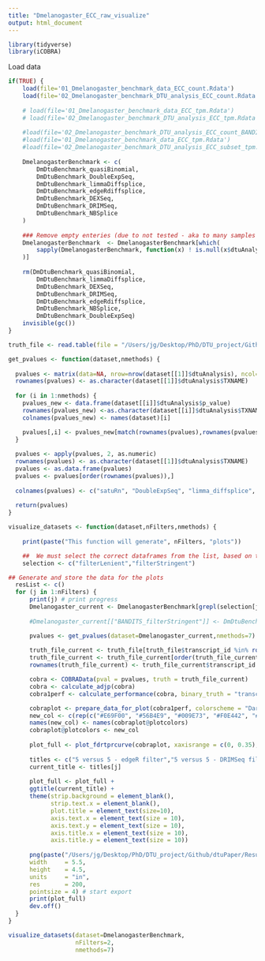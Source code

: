 ```yaml
---
title: "Dmelanogaster_ECC_raw_visualize"
output: html_document
---
```


```r
library(tidyverse)
library(iCOBRA)
```

Load data

```r
if(TRUE) {
    load(file='01_Dmelanogaster_benchmark_data_ECC_count.Rdata')
    load(file='02_Dmelanogaster_benchmark_DTU_analysis_ECC_count.Rdata')
    
    # load(file='01_Dmelanogaster_benchmark_data_ECC_tpm.Rdata')
    # load(file='02_Dmelanogaster_benchmark_DTU_analysis_ECC_tpm.Rdata')
    
    #load(file='02_Dmelanogaster_benchmark_DTU_analysis_ECC_count_BANDITS.Rdata')
    #load(file='01_Dmelanogaster_benchmark_data_ECC_tpm.Rdata')
    #load(file='02_Dmelanogaster_benchmark_DTU_analysis_ECC_subset_tpm.Rdata')
  
    DmelanogasterBenchmark <- c(
        DmDtuBenchmark_quasiBinomial,
        DmDtuBenchmark_DoubleExpSeq,
        DmDtuBenchmark_limmaDiffsplice,
        DmDtuBenchmark_edgeRdiffsplice,
        DmDtuBenchmark_DEXSeq,
        DmDtuBenchmark_DRIMSeq,
        DmDtuBenchmark_NBSplice
    )
    
    ### Remove empty enteries (due to not tested - aka to many samples for reasonable runtime)
    DmelanogasterBenchmark  <- DmelanogasterBenchmark[which(
        sapply(DmelanogasterBenchmark, function(x) ! is.null(x$dtuAnalysis))
    )]
    
    rm(DmDtuBenchmark_quasiBinomial,
        DmDtuBenchmark_limmaDiffsplice,
        DmDtuBenchmark_DEXSeq,
        DmDtuBenchmark_DRIMSeq,
        DmDtuBenchmark_edgeRdiffsplice,
        DmDtuBenchmark_NBSplice,
        DmDtuBenchmark_DoubleExpSeq)
    invisible(gc())
}

truth_file <- read.table(file = "/Users/jg/Desktop/PhD/DTU_project/Github/dtuPaper/Data/Dmelanogaster_data/truth_Dmelanogaster.txt", sep = "\t", header = TRUE)
```

```r
get_pvalues <- function(dataset,nmethods) {
  
  pvalues <- matrix(data=NA, nrow=nrow(dataset[[1]]$dtuAnalysis), ncol=nmethods)
  rownames(pvalues) <- as.character(dataset[[1]]$dtuAnalysis$TXNAME)
  
  for (i in 1:nmethods) {
    pvalues_new <- data.frame(dataset[[i]]$dtuAnalysis$p_value)
    rownames(pvalues_new) <-as.character(dataset[[i]]$dtuAnalysis$TXNAME)
    colnames(pvalues_new) <- names(dataset)[i]

    pvalues[,i] <- pvalues_new[match(rownames(pvalues),rownames(pvalues_new)),1]
  }
  
  pvalues <- apply(pvalues, 2, as.numeric)
  rownames(pvalues) <- as.character(dataset[[1]]$dtuAnalysis$TXNAME)
  pvalues <- as.data.frame(pvalues)
  pvalues <- pvalues[order(rownames(pvalues)),]
  
  colnames(pvalues) <- c("satuRn", "DoubleExpSeq", "limma_diffsplice", "edgeR_diffsplice", "DEXSeq", "DRIMSeq", "NBSplice")
  
  return(pvalues)
}
```

```r
visualize_datasets <- function(dataset,nFilters,nmethods) {
  
    print(paste("This function will generate", nFilters, "plots"))

    ##  We must select the correct dataframes from the list, based on the list names
    selection <- c("filterLenient","filterStringent")

## Generate and store the data for the plots
  resList <- c()
  for (j in 1:nFilters) {
      print(j) # print progress
      Dmelanogaster_current <- DmelanogasterBenchmark[grepl(selection[j], names(DmelanogasterBenchmark))]
      
      #Dmelanogaster_current[["BANDITS_filterStringent"]] <- DmDtuBenchmark_BANDITS$BANDITS_filterStringent

      pvalues <- get_pvalues(dataset=Dmelanogaster_current,nmethods=7)
      
      truth_file_current <- truth_file[truth_file$transcript_id %in% rownames(pvalues),]
      truth_file_current <- truth_file_current[order(truth_file_current$transcript_id),]
      rownames(truth_file_current) <- truth_file_current$transcript_id

      cobra <- COBRAData(pval = pvalues, truth = truth_file_current)
      cobra <- calculate_adjp(cobra)
      cobra1perf <- calculate_performance(cobra, binary_truth = "transcript_ds_status", cont_truth = "none", splv = "none", aspects = c("fdrtpr", "fdrtprcurve", "overlap"))

      cobraplot <- prepare_data_for_plot(cobra1perf, colorscheme = "Dark2", facetted = TRUE)
      new_col <- c(rep(c("#E69F00", "#56B4E9", "#009E73", "#F0E442", "#0072B2", "#D55E00","black", "#999999"),4),rep("white",16))
      names(new_col) <- names(cobraplot@plotcolors)
      cobraplot@plotcolors <- new_col
      
      plot_full <- plot_fdrtprcurve(cobraplot, xaxisrange = c(0, 0.35), yaxisrange = c(0,0.85))
      
      titles <- c("5 versus 5 - edgeR filter","5 versus 5 - DRIMSeq filter")
      current_title <- titles[j]
      
      plot_full <- plot_full + 
      ggtitle(current_title) +
      theme(strip.background = element_blank(),
            strip.text.x = element_blank(),
            plot.title = element_text(size=10),
            axis.text.x = element_text(size = 10),
            axis.text.y = element_text(size = 10),
            axis.title.x = element_text(size = 10),
            axis.title.y = element_text(size = 10))
      
      png(paste("/Users/jg/Desktop/PhD/DTU_project/Github/dtuPaper/Results/Dmelanogaster_benchmark/plot_icobra_counts_", j, ".png", sep = ""),
      width     = 5.5,
      height    = 4.5,
      units     = "in",
      res       = 200,
      pointsize = 4) # start export
      print(plot_full)
      dev.off()
  }
}
```

```r
visualize_datasets(dataset=DmelanogasterBenchmark,
                   nFilters=2,
                   nmethods=7)
```
